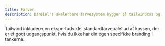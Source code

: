 ```yaml
---
title: Farver
description: Daniiel's skalerbare farvesystem bygger på tailwindcss og er en solid base for at skabe en konsistent og skalerbar farvepalette.
---
```


Tailwind inkluderer en ekspertudviklet standardfarvepalet ud af kassen, der er et godt udgangspunkt, hvis du ikke har din egen specifikke branding i tankerne.